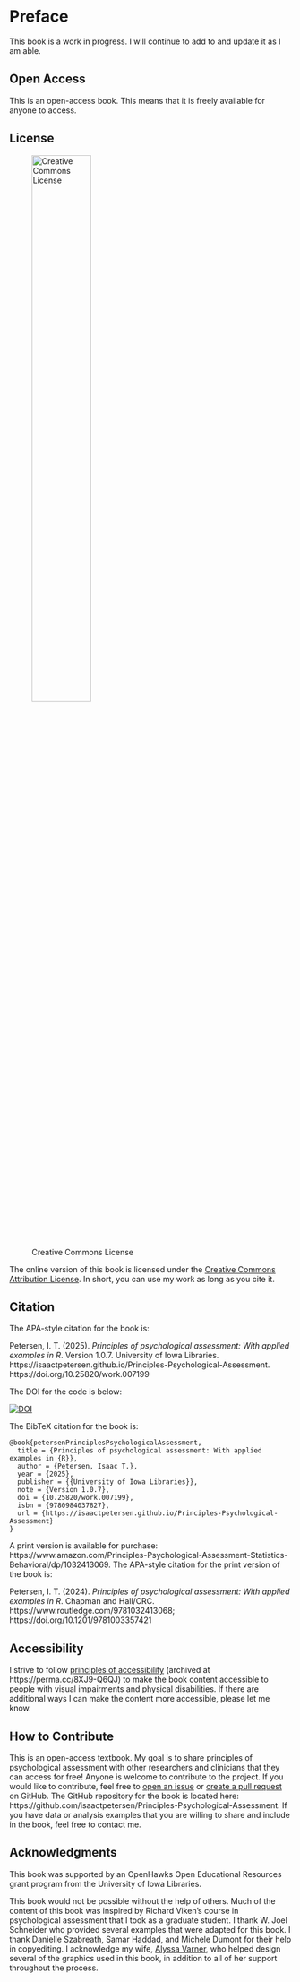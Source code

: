 # Preface {-}

This book is a work in progress.
I will continue to add to and update it as I am able.

## Open Access {#openAccess}

This is an open-access book.
This means that it is freely available for anyone to access.

## License {#license}

![Creative Commons License](Images/CC-BY.png){width=50%}

The online version of this book is licensed under the [Creative Commons Attribution License](https://creativecommons.org/licenses/by/4.0/).
In short, you can use my work as long as you cite it.

## Citation {#citation}

The APA-style citation for the book is:

Petersen, I. T. (2025). *Principles of psychological assessment: With applied examples in R*. Version 1.0.7. University of Iowa Libraries. https://isaactpetersen.github.io/Principles-Psychological-Assessment. https://doi.org/10.25820/work.007199

The DOI for the code is below:

[![DOI](Images/zenodo_doiBadge.png)](https://doi.org/10.5281/zenodo.6466589)

The BibTeX citation for the book is:

```
@book{petersenPrinciplesPsychologicalAssessment,
  title = {Principles of psychological assessment: With applied examples in {R}},
  author = {Petersen, Isaac T.},
  year = {2025},
  publisher = {{University of Iowa Libraries}},
  note = {Version 1.0.7},
  doi = {10.25820/work.007199},
  isbn = {9780984037827},
  url = {https://isaactpetersen.github.io/Principles-Psychological-Assessment}
}
```

A print version is available for purchase: https://www.amazon.com/Principles-Psychological-Assessment-Statistics-Behavioral/dp/1032413069.
The APA-style citation for the print version of the book is:

Petersen, I. T. (2024). *Principles of psychological assessment: With applied examples in R*. Chapman and Hall/CRC. https://www.routledge.com/9781032413068; https://doi.org/10.1201/9781003357421

## Accessibility {#accessibility}

I strive to follow [principles of accessibility](https://bookdown.org/yihui/rmarkdown-cookbook/html-accessibility.html) (archived at https://perma.cc/8XJ9-Q6QJ) to make the book content accessible to people with visual impairments and physical disabilities.
If there are additional ways I can make the content more accessible, please let me know.

## How to Contribute {#contribute}

This is an open-access textbook.
My goal is to share principles of psychological assessment with other researchers and clinicians that they can access for free!
Anyone is welcome to contribute to the project.
If you would like to contribute, feel free to [open an issue](https://github.com/isaactpetersen/Principles-Psychological-Assessment/issues) or [create a pull request](https://github.com/isaactpetersen/Principles-Psychological-Assessment/pulls) on GitHub.\index{GitHub}
The GitHub repository for the book is located here:\index{GitHub} https://github.com/isaactpetersen/Principles-Psychological-Assessment.
If you have data or analysis examples that you are willing to share and include in the book, feel free to contact me.

## Acknowledgments {#acknowledgments}

This book was supported by an OpenHawks Open Educational Resources grant program from the University of Iowa Libraries.

This book would not be possible without the help of others.
Much of the content of this book was inspired by Richard Viken's course in psychological assessment that I took as a graduate student.
I thank W. Joel Schneider who provided several examples that were adapted for this book.
I thank Danielle Szabreath, Samar Haddad, and Michele Dumont for their help in copyediting.
I acknowledge my wife, [Alyssa Varner](https://alyssajovarner.com), who helped design several of the graphics used in this book, in addition to all of her support throughout the process.
